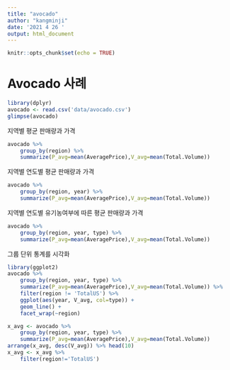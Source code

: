 ---
title: "avocado"
author: "kangminji"
date: '2021 4 26 '
output: html_document
---

```{r setup, include=FALSE}
knitr::opts_chunk$set(echo = TRUE)
```

# Avocado 사례
```{r}
library(dplyr)
avocado <- read.csv('data/avocado.csv')
glimpse(avocado)
```

지역별 평균 판매량과 가격
```{r}
avocado %>%
    group_by(region) %>%
    summarize(P_avg=mean(AveragePrice),V_avg=mean(Total.Volume))
```

지역별 연도별 평균 판매량과 가격
```{r}
avocado %>%
    group_by(region, year) %>%
    summarize(P_avg=mean(AveragePrice),V_avg=mean(Total.Volume))
```
지역별 연도별 유기농여부에 따른 평균 판매량과 가격
```{r}
avocado %>%
    group_by(region, year, type) %>%
    summarize(P_avg=mean(AveragePrice),V_avg=mean(Total.Volume))
```

그룹 단위 통계를 시각화
```{r}
library(ggplot2)
avocado %>%
    group_by(region, year, type) %>%
    summarize(P_avg=mean(AveragePrice),V_avg=mean(Total.Volume)) %>%
    filter(region != 'TotalUS') %>%
    ggplot(aes(year, V_avg, col=type)) +
    geom_line() +
    facet_wrap(~region)

x_avg <- avocado %>%
    group_by(region, year, type) %>%
    summarize(P_avg=mean(AveragePrice),V_avg=mean(Total.Volume))
arrange(x_avg, desc(V_avg)) %>% head(10)
x_avg <- x_avg %>%
    filter(region!='TotalUS')
```


















